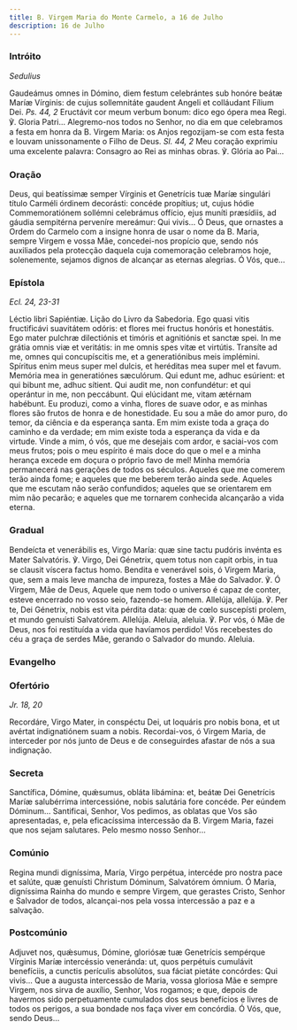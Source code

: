 ```yaml
---
title: B. Virgem Maria do Monte Carmelo, a 16 de Julho
description: 16 de Julho
---
```


### Intróito

<em>Sedulius</em>

<div class="side-by-side not-content">
  <span>
    Gaudeámus omnes in Dómino, diem festum celebrántes sub honóre beátæ Maríæ
    Vírginis: de cujus sollemnitáte gaudent Angeli et colláudant Fílium Dei.
    <em>Ps. 44, 2</em> Eructávit cor meum verbum bonum: dico ego ópera mea Regi.
    ℣. Gloria Patri...
  </span>
  <span>
    Alegremo-nos todos no Senhor, no dia em que celebramos a festa em honra da
    B. Virgem Maria: os Anjos regozijam-se com esta festa e louvam unissonamente
    o Filho de Deus. <em>Sl. 44, 2</em> Meu coração exprimiu uma excelente
    palavra: Consagro ao Rei as minhas obras. ℣. Glória ao Pai...
  </span>
</div>

### Oração

<div class="side-by-side not-content">
  <span>
    Deus, qui beatíssimæ semper Vírginis et Genetrícis tuæ Maríæ singulári
    título Carméli órdinem decorásti: concéde propítius; ut, cujus hódie
    Commemoratiónem sollémni celebrámus offício, ejus muníti præsídiis, ad
    gáudia sempitérna perveníre mereámur: Qui vivis...
  </span>
  <span>
    Ó Deus, que ornastes a Ordem do Carmelo com a insigne honra de usar o nome
    da B. Maria, sempre Virgem e vossa Mãe, concedei-nos propício que, sendo nós
    auxiliados pela protecção daquela cuja comemoração celebramos hoje,
    solenemente, sejamos dignos de alcançar as eternas alegrias. Ó Vós, que...
  </span>
</div>

### Epístola

<em>Ecl. 24, 23-31</em>

<div class="side-by-side not-content">
  <span>Léctio libri Sapiéntiæ.</span>
  <span>Lição do Livro da Sabedoria.</span>
  <span>
    Ego quasi vitis fructificávi suavitátem odóris: et flores mei fructus
    honóris et honestátis. Ego mater pulchræ dilectiónis et timóris et
    agnitiónis et sanctæ spei. In me grátia omnis viæ et veritátis: in me omnis
    spes vitæ et virtútis. Transíte ad me, omnes qui concupíscitis me, et a
    generatiónibus meis implémini. Spíritus enim meus super mel dulcis, et
    heréditas mea super mel et favum. Memória mea in generatiónes sæculórum. Qui
    edunt me, adhuc esúrient: et qui bibunt me, adhuc sítient. Qui audit me, non
    confundétur: et qui operántur in me, non peccábunt. Qui elúcidant me, vitam
    ætérnam habébunt.
  </span>
  <span>
    Eu produzi, como a vinha, flores de suave odor, e as minhas flores são
    frutos de honra e de honestidade. Eu sou a mãe do amor puro, do temor, da
    ciência e da esperança santa. Em mim existe toda a graça do caminho e da
    verdade; em mim existe toda a esperança da vida e da virtude. Vinde a mim, ó
    vós, que me desejais com ardor, e saciai-vos com meus frutos; pois o meu
    espírito é mais doce do que o mel e a minha herança excede em doçura o
    próprio favo de mel! Minha memória permanecerá nas gerações de todos os
    séculos. Aqueles que me comerem terão ainda fome; e aqueles que me beberem
    terão ainda sede. Aqueles que me escutam não serão confundidos; aqueles que
    se orientarem em mim não pecarão; e aqueles que me tornarem conhecida
    alcançarão a vida eterna.
  </span>
</div>

### Gradual

<div class="side-by-side not-content">
  <span>
    Bendeícta et venerábilis es, Virgo María: quæ sine tactu pudóris invénta es
    Mater Salvatóris. ℣. Virgo, Dei Génetrix, quem totus non capit orbis, in tua
    se clausit víscera factus homo.
  </span>
  <span>
    Bendita e venerável sois, ó Virgem Maria, que, sem a mais leve mancha de
    impureza, fostes a Mãe do Salvador. ℣. Ó Virgem, Mãe de Deus, Aquele que nem
    todo o universo é capaz de conter, esteve encerrado no vosso seio,
    fazendo-se homem.
  </span>
  <span>
    Allelúja, allelúja. ℣. Per te, Dei Génetrix, nobis est vita pérdita data:
    quæ de cœlo suscepísti prolem, et mundo genuísti Salvatórem. Allelúja.
  </span>
  <span>
    Aleluia, aleluia. ℣. Por vós, ó Mãe de Deus, nos foi restituída a vida que
    havíamos perdido! Vós recebestes do céu a graça de serdes Mãe, gerando o
    Salvador do mundo. Aleluia.
  </span>
</div>

### Evangelho


<LinkCard
  href="/missal/comum/26festasmaria1#evangelho"
  title="Festas da B. Virgem Maria - Missa Salve, sancta Parens"
/>

### Ofertório

<em>Jr. 18, 20</em>

<div class="side-by-side not-content">
  <span>
    Recordáre, Virgo Mater, in conspéctu Dei, ut loquáris pro nobis bona, et ut
    avértat indignatiónem suam a nobis.
  </span>
  <span>
    Recordai-vos, ó Virgem Maria, de interceder por nós junto de Deus e de
    conseguirdes afastar de nós a sua indignação.
  </span>
</div>

### Secreta

<div class="side-by-side not-content">
  <span>
    Sanctífica, Dómine, quǽsumus, obláta libámina: et, beátæ Dei Genetrícis
    Maríæ salubérrima intercessióne, nobis salutária fore concéde. Per eúndem
    Dóminum...
  </span>
  <span>
    Santificai, Senhor, Vos pedimos, as oblatas que Vos são apresentadas, e,
    pela eficacíssima intercessão da B. Virgem Maria, fazei que nos sejam
    salutares. Pelo mesmo nosso Senhor...
  </span>
</div>

### Comúnio

<div class="side-by-side not-content">
  <span>
    Regina mundi digníssima, María, Virgo perpétua, intercéde pro nostra pace et
    salúte, quæ genuísti Christum Dóminum, Salvatórem ómnium.
  </span>
  <span>
    Ó Maria, digníssima Rainha do mundo e sempre Virgem, que gerastes Cristo,
    Senhor e Salvador de todos, alcançai-nos pela vossa intercessão a paz e a
    salvação.
  </span>
</div>

### Postcomúnio

<div class="side-by-side not-content">
  <span>
    Adjuvet nos, quǽsumus, Dómine, gloriósæ tuæ Genetrícis sempérque Vírginis
    Maríæ intercéssio veneránda: ut, quos perpétuis cumulávit benefíciis, a
    cunctis perículis absolútos, sua fáciat pietáte concórdes: Qui vivis...
  </span>
  <span>
    Que a augusta intercessão de Maria, vossa gloriosa Mãe e sempre Virgem, nos
    sirva de auxílio, Senhor, Vos rogamos; e que, depois de havermos sido
    perpetuamente cumulados dos seus benefícios e livres de todos os perigos, a
    sua bondade nos faça viver em concórdia. Ó Vós, que, sendo Deus...
  </span>
</div>
